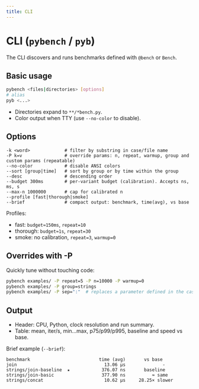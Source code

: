 ```yaml
---
title: CLI
---
```


# CLI (`pybench` / `pyb`)

The CLI discovers and runs benchmarks defined with `@bench` or `Bench`.

## Basic usage

```bash
pybench <files|directories> [options]
# alias
pyb <...>
```

- Directories expand to `**/*bench.py`.
- Color output when TTY (use `--no-color` to disable).

## Options

```text
-k <word>             # filter by substring in case/file name
-P k=v                # override params: n, repeat, warmup, group and custom params (repeatable)
--no-color            # disable ANSI colors
--sort [group|time]   # sort by group or by time within the group
--desc                # descending order
--budget 300ms        # per-variant budget (calibration). Accepts ns, ms, s
--max-n 1000000       # cap for calibrated n
--profile [fast|thorough|smoke]
--brief               # compact output: benchmark, time(avg), vs base
```

Profiles:
- fast: `budget≈150ms`, `repeat=10`
- thorough: `budget≈1s`, `repeat=30`
- smoke: no calibration, `repeat=3`, `warmup=0`

## Overrides with -P

Quickly tune without touching code:

```bash
pybench examples/ -P repeat=5 -P n=10000 -P warmup=0
pybench examples/ -P group=strings
pybench examples/ -P sep=":"  # replaces a parameter defined in the case
```

## Output

- Header: CPU, Python, clock resolution and run summary.
- Table: mean, iter/s, min…max, p75/p99/p995, baseline and speed vs base.

Brief example (`--brief`):

```text
benchmark                          time (avg)       vs base
join                                 13.06 µs              -
strings/join-baseline  ★            376.07 ns       baseline
strings/join-basic                  377.90 ns          ≈ same
strings/concat                       10.62 µs     28.25× slower
```
